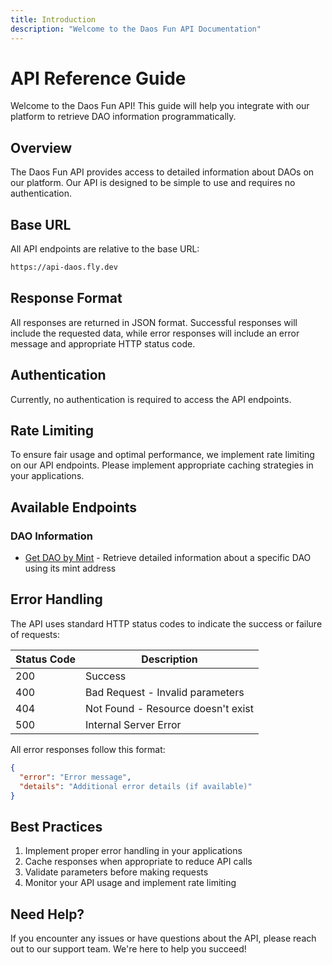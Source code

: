 ```yaml
---
title: Introduction
description: "Welcome to the Daos Fun API Documentation"
---
```


# API Reference Guide

Welcome to the Daos Fun API! This guide will help you integrate with our platform to retrieve DAO information programmatically.

## Overview

The Daos Fun API provides access to detailed information about DAOs on our platform. Our API is designed to be simple to use and requires no authentication.

## Base URL

All API endpoints are relative to the base URL:

```bash
https://api-daos.fly.dev
```

## Response Format

All responses are returned in JSON format. Successful responses will include the requested data, while error responses will include an error message and appropriate HTTP status code.

## Authentication

Currently, no authentication is required to access the API endpoints.

## Rate Limiting

To ensure fair usage and optimal performance, we implement rate limiting on our API endpoints. Please implement appropriate caching strategies in your applications.

## Available Endpoints

### DAO Information

- [Get DAO by Mint](/api-reference/get-dao) - Retrieve detailed information about a specific DAO using its mint address

## Error Handling

The API uses standard HTTP status codes to indicate the success or failure of requests:

| Status Code | Description                        |
| ----------- | ---------------------------------- |
| 200         | Success                            |
| 400         | Bad Request - Invalid parameters   |
| 404         | Not Found - Resource doesn't exist |
| 500         | Internal Server Error              |

All error responses follow this format:

```json
{
  "error": "Error message",
  "details": "Additional error details (if available)"
}
```

## Best Practices

1. Implement proper error handling in your applications
2. Cache responses when appropriate to reduce API calls
3. Validate parameters before making requests
4. Monitor your API usage and implement rate limiting

## Need Help?

If you encounter any issues or have questions about the API, please reach out to our support team. We're here to help you succeed!

